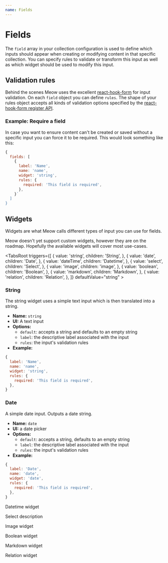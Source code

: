 ```yaml
---
name: Fields
---
```

# Fields

The `field` array in your collection configuration is used to define which inputs should appear when creating or modifying content in that specific collection. You can specify rules to validate or transform this input as well as which widget should be used to modify this input.

## Validation rules

Behind the scenes Meow uses the excellent [react-hook-form](https://react-hook-form.com/) for input validation. On each `field` object you can define `rules`. The shape of your rules object accepts all kinds of validation options specified by the [react-hook-form register API](https://react-hook-form.com/api/useform/register/).

### Example: Require a field

In case you want to ensure content can't be created or saved without a specific input you can force it to be required. This would look something like this:

```js
{
  fields: [
    {
      label: 'Name',
      name: 'name',
      widget: 'string',
      rules: {
        required: 'This field is required',
      },
    }`
  ]
}
```

## Widgets

Widgets are what Meow calls different types of input you can use for fields.

<Note>

Meow doesn't yet support custom widgets, however they are on the roadmap. Hopefully the available widgets will cover most use-cases.

</Note>

<TabsRoot triggers={[
{
value: 'string',
children: 'String',
},
{
value: 'date',
children: 'Date',
},
{
value: 'dateTime',
children: 'Datetime',
},
{
value: 'select',
children: 'Select',
},
{
value: 'image',
children: 'image',
},
{
value: 'boolean',
children: 'Boolean',
},
{
value: 'markdown',
children: 'Markdown',
},
{
value: 'relation',
children: 'Relation',
},
]} defaultValue="string" >

<TabsContent value="string" >

### String

The string widget uses a simple text input which is then translated into a string.

  - **Name:** `string`
  - **UI:** A text input
  - **Options:**
    - `default`: accepts a string and defaults to an empty string
    - `label`: the descriptive label associated with the input
    - `rules`: the input's validation rules
  - **Example:**

```javascript
{
  label: 'Name',
  name: 'name',
  widget: 'string',
  rules: {
    required: 'This field is required',
  },
}
```

</TabsContent>

<TabsContent value="date" >

### Date

A simple date input. Outputs a date string. 

  - **Name:** `date`
  - **UI:** a date picker
  - **Options:**
    - `default`: accepts a string, defaults to an empty string
    - `label`:  the descriptive label associated with the input
    - `rules`: the input's validation rules
  - **Example:**

```javascript
{
  label: 'Date',
  name: 'date',
  widget: 'date',
  rules: {
    required: 'This field is required',
  },
}
```

</TabsContent>

<TabsContent value="dateTime" >

Datetime widget

</TabsContent>

<TabsContent value="select" >

Select description

</TabsContent>

<TabsContent value="image" >

Image widget

</TabsContent>

<TabsContent value="boolean" >

Boolean widget

</TabsContent>

<TabsContent value="markdown" >

Markdown widget

</TabsContent>

<TabsContent value="relation" >

Relation widget

</TabsContent>

</TabsRoot>

